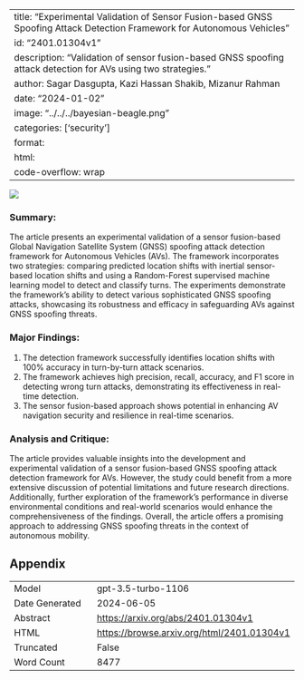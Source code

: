 
---
title: "Experimental Validation of Sensor Fusion-based GNSS Spoofing Attack Detection Framework for Autonomous Vehicles"
id: "2401.01304v1"
description: "Validation of sensor fusion-based GNSS spoofing attack detection for AVs using two strategies."
author: Sagar Dasgupta, Kazi Hassan Shakib, Mizanur Rahman
date: "2024-01-02"
image: "../../../bayesian-beagle.png"
categories: ['security']
format:
  html:
    code-overflow: wrap
---

![](../../../bayesian-beagle.png)

### Summary:
The article presents an experimental validation of a sensor fusion-based Global Navigation Satellite System (GNSS) spoofing attack detection framework for Autonomous Vehicles (AVs). The framework incorporates two strategies: comparing predicted location shifts with inertial sensor-based location shifts and using a Random-Forest supervised machine learning model to detect and classify turns. The experiments demonstrate the framework's ability to detect various sophisticated GNSS spoofing attacks, showcasing its robustness and efficacy in safeguarding AVs against GNSS spoofing threats.

### Major Findings:
1. The detection framework successfully identifies location shifts with 100% accuracy in turn-by-turn attack scenarios.
2. The framework achieves high precision, recall, accuracy, and F1 score in detecting wrong turn attacks, demonstrating its effectiveness in real-time detection.
3. The sensor fusion-based approach shows potential in enhancing AV navigation security and resilience in real-time scenarios.

### Analysis and Critique:
The article provides valuable insights into the development and experimental validation of a sensor fusion-based GNSS spoofing attack detection framework for AVs. However, the study could benefit from a more extensive discussion of potential limitations and future research directions. Additionally, further exploration of the framework's performance in diverse environmental conditions and real-world scenarios would enhance the comprehensiveness of the findings. Overall, the article offers a promising approach to addressing GNSS spoofing threats in the context of autonomous mobility.

## Appendix

|          |          |
|----------|----------|
| Model     | gpt-3.5-turbo-1106       |
| Date Generated     | 2024-06-05       |
| Abstract | [https://arxiv.org/abs/2401.01304v1](https://arxiv.org/abs/2401.01304v1)        |
| HTML     | [https://browse.arxiv.org/html/2401.01304v1](https://browse.arxiv.org/html/2401.01304v1)       |
| Truncated       | False       |
| Word Count       | 8477       |